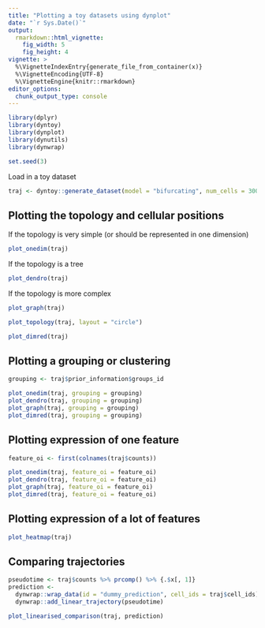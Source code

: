 ```yaml
---
title: "Plotting a toy datasets using dynplot"
date: "`r Sys.Date()`"
output: 
  rmarkdown::html_vignette:
    fig_width: 5
    fig_height: 4 
vignette: >
  %\VignetteIndexEntry{generate_file_from_container(x)}
  %\VignetteEncoding{UTF-8}
  %\VignetteEngine{knitr::rmarkdown}
editor_options: 
  chunk_output_type: console
---
```


```r
library(dplyr)
library(dyntoy)
library(dynplot)
library(dynutils)
library(dynwrap)

set.seed(3)
```

Load in a toy dataset
```r
traj <- dyntoy::generate_dataset(model = "bifurcating", num_cells = 300) %>% add_root()
```

## Plotting the topology and cellular positions

If the topology is very simple (or should be represented in one dimension)
```r
plot_onedim(traj)
```

If the topology is a tree
```r
plot_dendro(traj)
```

If the topology is more complex
```r
plot_graph(traj)
```

```r
plot_topology(traj, layout = "circle")
```

```r
plot_dimred(traj)
```

## Plotting a grouping or clustering
```r
grouping <- traj$prior_information$groups_id
```

```r
plot_onedim(traj, grouping = grouping)
plot_dendro(traj, grouping = grouping)
plot_graph(traj, grouping = grouping)
plot_dimred(traj, grouping = grouping)
```

## Plotting expression of one feature
```r
feature_oi <- first(colnames(traj$counts))
```

```r
plot_onedim(traj, feature_oi = feature_oi)
plot_dendro(traj, feature_oi = feature_oi)
plot_graph(traj, feature_oi = feature_oi)
plot_dimred(traj, feature_oi = feature_oi)
```

## Plotting expression of a lot of features

```r
plot_heatmap(traj)
```

## Comparing trajectories
```r
pseudotime <- traj$counts %>% prcomp() %>% {.$x[, 1]}
prediction <- 
  dynwrap::wrap_data(id = "dummy_prediction", cell_ids = traj$cell_ids) %>%
  dynwrap::add_linear_trajectory(pseudotime)

plot_linearised_comparison(traj, prediction)
```

